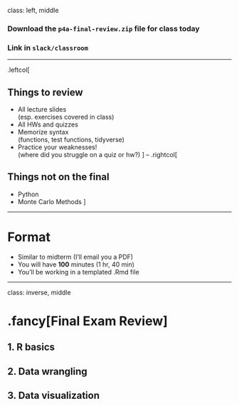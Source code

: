 
class: left, middle

### Download the `p4a-final-review.zip` file for class today

### Link in `slack/classroom`

---

.leftcol[

## Things to review

- All lecture slides<br>(esp. exercises covered in class)
- All HWs and quizzes
- Memorize syntax<br>(functions, test functions, tidyverse)
- Practice your weaknesses!<br>(where did you struggle on a quiz or hw?)
]
--
.rightcol[

## Things **not** on the final

- Python
- Monte Carlo Methods
]

---

# Format

- Similar to midterm (I'll email you a PDF)
- You will have **100** minutes (1 hr, 40 min)
- You'll be working in a templated .Rmd file

---
class: inverse, middle

# .fancy[Final Exam Review]

## 1. R basics
## 2. Data wrangling
## 3. Data visualization
